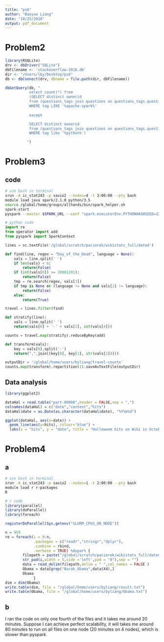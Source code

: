 ```yaml
---
title: "ps6"
author: "Baoyue Liang"
date: "10/25/2018"
output: pdf_document
---
```

# Problem2
```r
library(RSQLite)
drv <- dbDriver("SQLite")
dbFilename <- 'stackoverflow-2016.db'
dir <- "/Users/lby/Desktop/ps6"
db <- dbConnect(drv, dbname = file.path(dir, dbFilename))

dbGetQuery(db, " 
           select count(*) from
           (SELECT distinct ownerid
           from (questions_tags join questions on questions_tags.questionid = questions.questionid)
           WHERE tag LIKE '%apache-spark%' 
          
           except

           SELECT distinct ownerid
           from (questions_tags join questions on questions_tags.questionid = questions.questionid)
           WHERE tag like '%python%')

          ")

```

# Problem3 
## code
```bash
# use bash in terminal
srun -A ic_stat243 -p savio2 --nodes=4 -t 3:00:00 --pty bash
module load java spark/2.1.0 python/3.5
source /global/home/groups/allhands/bin/spark_helper.sh
spark-start
pyspark --master $SPARK_URL --conf "spark.executorEnv.PYTHONHASHSEED=321"  --executor-memory 60G 
```

```python
# python code
import re
from operator import add
from pyspark import SparkContext

lines = sc.textFile('/global/scratch/paciorek/wikistats_full/dated')

def find(line, regex = "Day_of_the_Dead", language = None):
    vals = line.split(' ')
    if len(vals) < 6:
        return(False)
    if (int(vals[0]) >= 20081201):
        return(False)
    tmp = re.search(regex, vals[3])
    if tmp is None or (language != None and vals[2] != language):
        return(False)
    else:
        return(True)

travel = lines.filter(find) 

def stratify(line):
    vals = line.split(' ')
    return(vals[0] + '-' + vals[2], int(vals[4]))

counts = travel.map(stratify).reduceByKey(add) 

def transform(vals):
    key = vals[0].split('-')
    return(",".join((key[0], key[1], str(vals[1]))))

outputDir = '/global/home/users/byliang/travel-counts'
counts.map(transform).repartition(1).saveAsTextFile(outputDir)
```

## Data analysis
```r
library(ggplot2)

dataHal = read.table("part-00000",header = FALSE,sep = ",")
colnames(dataHal) = c("date","content","hits")
dataHal$date = as.Date(as.character(dataHal$date), "%Y%m%d")

ggplot(dataHal, aes(x=date)) +
  geom_line(aes(y=hits), colour="blue") + 
  labs(x = "hits", y = "date", title = "Halloweem hits on Wiki in October and November")
```


# Problem4 

## a
```bash
# use bash in terminal
srun -A ic_stat243 -p savio2 --nodes=1 -t 2:00:00 --pty bash
module load r r-packages
R
```

```r
# r code
library(parallel)
library(doParallel)
library(foreach)

registerDoParallel(Sys.getenv("SLURM_CPUS_ON_NODE"))

n = 959
re = foreach(i = 0:n,
             .packages = c("readr","stringr","dplyr"),
             .combine = rbind,
             .verbose = TRUE) %dopar% {
        filepath = paste("/global/scratch/paciorek/wikistats_full/dated_for_R/part-",
        str_pad(i,width = 5,side ='left',pad = "0"),sep = "")
        data = read_delim(filepath,delim = " ",col_names = FALSE )
        Obama = data[grep("Barak_Obama",data$X4),]
        Obama
             }
dim = dim(Obama)
write.table(dim, file = "/global/home/users/byliang/result.txt")
write.table(Obama, file = "/global/home/users/byliang/Obama.txt")
```


## b
I ran the code on only one fourth of the files and it takes me around 20 minutes. Suppose I can achieve perfect scalability, it will takes me around 80 minutes to run on all files on one node (20 minutes on 4 nodes),  which is slower than pyspark.
